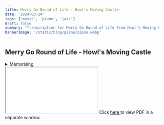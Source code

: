 ```yaml
---
title: Merry Go Round of Life - Howl's Moving Castle
date: '2024-03-24'
tags: ['music', 'piano', 'jazz']
draft: false
summary: "Transcription for Merry Go Round of Life from Howl's Moving Castle"
bannerImage: '/static/blog/piano/piano.webp'
---
```


## Merry Go Round of Life - Howl's Moving Castle

<details closed="true">
<summary>Memorising</summary>
- Form A: 16 bars
  - 1st time
    - 8 bars Gm har
      - i iv V i
      - Harmonic Minor (vi ii V) bIII
    - 4 bars Dm har
      - Harmonice Minor i ii V i
    - 4 bars Gm
      - v bIII ii vp3
  - 2nd time
    - from bar 5-8, Major ii-V-I to Aeolian Cadence then (v-i) to iv in Dm har
    - from bar 15-16, iip3 vp3
- Bridge: 3 bars
  - Still in Gm, vp3 vp3 vp3
- Form B: 
    - 2 x 4 bars Bb
      - ii V I
    - 2 x 4 bars Dm har
      - i V
    - 4 bars Gm har
      - V i
    - 4 bars F
      - V I
    - 4 bars Dm har
      - (V) (V) V
    - 4 bars Gm nat
      - iv i iv i vp3
</details>

<iframe
  src="/static/blog/piano/merry-go-round-of-life.pdf"
  style={{ width: "100%", height: "1400px", border: "none" }}
  title="Embedded PDF"></iframe>


<span>
Click <a href="/static/blog/piano/merry-go-round-of-life.pdf" target="_blank">
here
</a> to view PDF in a separate window. 
</span>
